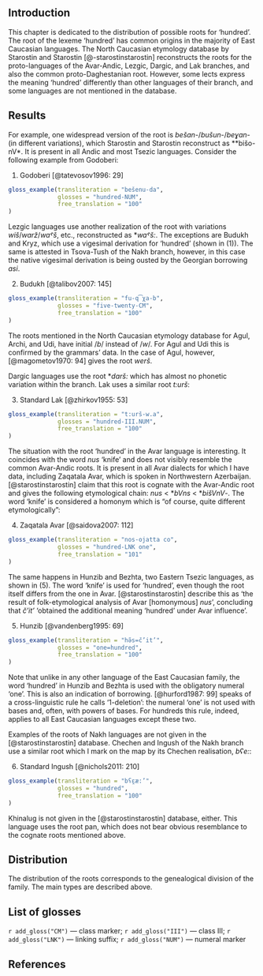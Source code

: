 
## Introduction
This chapter is dedicated to the distribution of possible roots for ‘hundred’. The root of the lexeme ‘hundred’ has common origins in the majority of East Caucasian languages. The North Caucasian etymology database by Starostin and Starostin [@-starostinstarostin] reconstructs the roots for the proto-languages of the Avar-Andic, Lezgic, Dargic, and Lak branches, and also the common proto-Daghestanian root. However, some lects express the meaning ‘hundred’ differently than other languages of their branch, and some languages are not mentioned in the database.

## Results
For example, one widespread version of the root is *bešan*-/*bušun*-/*beɣan*- (in different variations), which Starostin and Starostin reconstruct as **bišo-nV*. It is present in all Andic and most Tsezic languages. Consider the following example from Godoberi:

(@godoberi_100) Godoberi [@tatevosov1996: 29]
```r
gloss_example(transliteration = "bešenu-da",
              glosses = "hundred-NUM",
              free_translation = "100"
)
```

Lezgic languages use another realization of the root with variations *wiš*/*warž*/*waˤš*, etc., reconstructed as \**waˤš:*. The exceptions are Budukh and Kryz, which use a vigesimal derivation for ‘hundred’ (shown in (@godoberi_100)). The same is attested in Tsova-Tush of the Nakh branch, however, in this case the native vigesimal derivation is being ousted by the Georgian borrowing *asi*.

(@) Budukh [@talibov2007: 145]
```r
gloss_example(transliteration = "fu-q͡χa-b",
              glosses = "five-twenty-CM",
              free_translation = "100"
)
```

The roots mentioned in the North Caucasian etymology database for Agul, Archi, and Udi, have initial /*b*/ instead of /*w*/. For Agul and Udi this is confirmed by the grammars’ data. In the case of Agul, however, [@magometov1970: 94] gives the root *werš*.

Dargic languages use the root \**darš:* which has almost no phonetic variation within the branch. Lak uses a similar root *t:urš*:

(@) Standard Lak [@zhirkov1955: 53]
```r
gloss_example(transliteration = "t:urš-w.a",
              glosses = "hundred-III.NUM",
              free_translation = "100"
)
```

The situation with the root ‘hundred’ in the Avar language is interesting. It coincides with the word *nus* ‘knife’ and does not visibly resemble the common Avar-Andic roots. It is present in all Avar dialects for which I have data, including Zaqatala Avar, which is spoken in Northwestern Azerbaijan. [@starostinstarostin] claim that this root is cognate with the Avar-Andic root and gives the following etymological chain: *nus* < \**bVns* < \**bišVnV*-. The word ‘knife’ is considered a homonym which is “of course, quite different etymologically”:

(@) Zaqatala Avar [@saidova2007: 112]
```r
gloss_example(transliteration = "nos-ojatta co",
              glosses = "hundred-LNK one",
              free_translation = "101"
)
```

The same happens in Hunzib and Bezhta, two Eastern Tsezic languages, as shown in (@hunzib_100). The word ‘knife’ is used for ‘hundred’, even though the root itself differs from the one in Avar. [@starostinstarostin] describe this as ‘the result of folk-etymological analysis of Avar [homonymous] *nus*’, concluding that *č’it’* ‘obtained the additional meaning ‘hundred’ under Avar influence’.

(@hunzib_100) Hunzib [@vandenberg1995: 69]
```r
gloss_example(transliteration = "hə̃s=č’it’",
              glosses = "one=hundred",
              free_translation = "100"
)
```

Note that unlike in any other language of the East Caucasian family, the word ‘hundred’ in Hunzib and Bezhta is used with the obligatory numeral ‘one’. This is also an indication of borrowing. [@hurford1987: 99] speaks of a cross-linguistic rule he calls ‘1-deletion’: the numeral ‘one’ is not used with bases and, often, with powers of bases. For hundreds this rule, indeed, applies to all East Caucasian languages except these two.

Examples of the roots of Nakh languages are not given in the [@starostinstarostin] database. Chechen and Ingush of the Nakh branch use a similar root which I mark on the map by its Chechen realisation, *bʕe:*:

(@) Standard Ingush [@nichols2011: 210]
```r
gloss_example(transliteration = "bʕɛ̯æ:’",
              glosses = "hundred",
              free_translation = "100"
)
```

Khinalug is not given in the [@starostinstarostin] database, either. This language uses the root pan, which does not bear obvious resemblance to the cognate roots mentioned above.

## Distribution
The distribution of the roots corresponds to the genealogical division of the family. The main types are described above.

## List of glosses
`r add_gloss("CM")` — class marker; `r add_gloss("III")` — class III; `r add_gloss("LNK")` — linking suffix; `r add_gloss("NUM")` — numeral marker

## References
